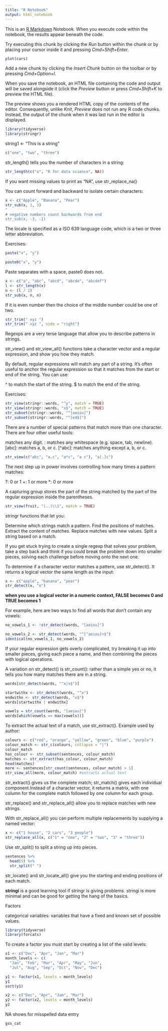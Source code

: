 ```yaml
---
title: "R Notebook"
output: html_notebook
---
```


This is an [R Markdown](http://rmarkdown.rstudio.com) Notebook. When you execute code within the notebook, the results appear beneath the code. 

Try executing this chunk by clicking the *Run* button within the chunk or by placing your cursor inside it and pressing *Cmd+Shift+Enter*. 

```r
plot(cars)
```

Add a new chunk by clicking the *Insert Chunk* button on the toolbar or by pressing *Cmd+Option+I*.

When you save the notebook, an HTML file containing the code and output will be saved alongside it (click the *Preview* button or press *Cmd+Shift+K* to preview the HTML file). 

The preview shows you a rendered HTML copy of the contents of the editor. Consequently, unlike *Knit*, *Preview* does not run any R code chunks. Instead, the output of the chunk when it was last run in the editor is displayed.

```r
library(tidyverse)
library(stringr)
```

string1 <- "This is a string"

```r
c("one", "two", "three")

```

str_length() tells you the number of characters in a string:

```r
str_length(c("a", "R for data science", NA))
```

 If you want missing values to print as "NA", use str_replace_na()
 
 You can count forward and backward to isolate certain characters:
 
```r
x <- c("Apple", "Banana", "Pear")
str_sub(x, 1, 3)
"
# negative numbers count backwards from end
str_sub(x, -3, -1)

```
 
 The locale is specified as a ISO 639 language code, which is a two or three letter abbreviation.
 
 
 Exercises:
 
```r

paste("x", "y")

paste0("x", "y")
```
 
Paste separates with a space, paste0 does not.

```r
x <- c("a", "abc", "abcd", "abcde", "abcdef")
l <- str_length(x)
n <- (l / 2)
str_sub(x, n, n)
```
If it is even number then the choice of the middle number could be one of two.

```r
str_trim(" xyz ")
str_trim(" xyz ", side = "right")
```

Regexps are a very terse language that allow you to describe patterns in strings.

str_view() and str_view_all() functions take a character vector and a regular expression, and show you how they match. 

By default, regular expressions will match any part of a string. It’s often useful to anchor the regular expression so that it matches from the start or end of the string. You can use:

^ to match the start of the string.
$ to match the end of the string.

Exercises:

```r
str_view(stringr::words, "^y", match = TRUE)
str_view(stringr::words, "x$", match = TRUE)
str_subset(stringr::words, "^[aeiou]")
str_subset(stringr::words, "^[ed$]")
```

There are a number of special patterns that match more than one character. There are four other useful tools:

\d: matches any digit.
\s: matches any whitespace (e.g. space, tab, newline).
[abc]: matches a, b, or c.
[^abc]: matches anything except a, b, or c.

```r
str_view(c("abc", "a.c", "a*c", "a c"), "a[.]c")
```
The next step up in power involves controlling how many times a pattern matches:

?: 0 or 1
+: 1 or more
*: 0 or more

A capturing group stores the part of the string matched by the part of the regular expression inside the parentheses.

```r
str_view(fruit, "(..)\\1", match = TRUE)
```
stringr functions that let you:

Determine which strings match a pattern.
Find the positions of matches.
Extract the content of matches.
Replace matches with new values.
Split a string based on a match.

 If you get stuck trying to create a single regexp that solves your problem, take a step back and think if you could break the problem down into smaller pieces, solving each challenge before moving onto the next one.
 
 To determine if a character vector matches a pattern, use str_detect(). It returns a logical vector the same length as the input:
 
```r
x <- c("apple", "banana", "pear")
str_detect(x, "e")
```
 
**when you use a logical vector in a numeric context, FALSE becomes 0 and TRUE becomes 1**

For example, here are two ways to find all words that don’t contain any vowels:

```r
no_vowels_1 <- !str_detect(words, "[aeiou]")

no_vowels_2 <- str_detect(words, "^[^aeiou]+$")
identical(no_vowels_1, no_vowels_2)
```

If your regular expression gets overly complicated, try breaking it up into smaller pieces, giving each piece a name, and then combining the pieces with logical operations.

A variation on str_detect() is str_count(): rather than a simple yes or no, it tells you how many matches there are in a string.

```r
words[str_detect(words, "^x|x$")]
```

```r

startwithx <- str_detect(words, "^x")
endwithx <- str_detect(words, "x$")
words[startwithx | endwithx]
```

```r
vowels = str_count(words, "[aeiou]")
words[which(vowels == max(vowels))]
```

To extract the actual text of a match, use str_extract(). 
Example used by author:
```r
colours <- c("red", "orange", "yellow", "green", "blue", "purple")
colour_match <- str_c(colours, collapse = "|")
colour_match
has_colour <- str_subset(sentences, colour_match)
matches <- str_extract(has_colour, colour_match)
head(matches)
more <- sentences[str_count(sentences, colour_match) > 1]
str_view_all(more, colour_match) #extracts actual text
```
str_extract() gives us the complete match; str_match() gives each individual component.Instead of a character vector, it returns a matrix, with one column for the complete match followed by one column for each group.

str_replace() and str_replace_all() allow you to replace matches with new strings. 

With str_replace_all() you can perform multiple replacements by supplying a named vector:
```r
x <- c("1 house", "2 cars", "3 people")
str_replace_all(x, c("1" = "one", "2" = "two", "3" = "three"))
```

Use str_split() to split a string up into pieces. 
```r
sentences %>%
  head(5) %>% 
  str_split(" ")
```

str_locate() and str_locate_all() give you the starting and ending positions of each match.

**stringi** is a good learning tool if stringr is giving problems. stringi is more minimal and can be good for getting the hang of the basics.

Factors

categorical variables: variables that have a fixed and known set of possible values. 

```r
library(tidyverse)
library(forcats)
```

To create a factor you must start by creating a list of the valid levels:

```r
x1 <- c("Dec", "Apr", "Jan", "Mar")
month_levels <- c(
  "Jan", "Feb", "Mar", "Apr", "May", "Jun", 
  "Jul", "Aug", "Sep", "Oct", "Nov", "Dec")
```

```r
y1 <- factor(x1, levels = month_levels)
y1
sort(y1)
```

```r
x2 <- c("Dec", "Apr", "Jam", "Mar")
y2 <- factor(x2, levels = month_levels)
y2
```

NA shows for misspelled data entry 
```r
gss_cat
```

